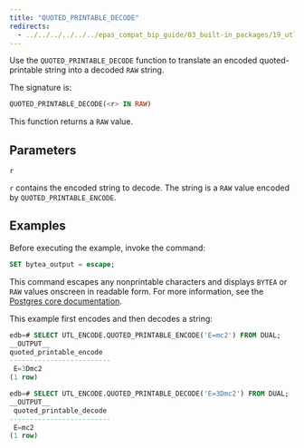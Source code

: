 ```yaml
---
title: "QUOTED_PRINTABLE_DECODE"
redirects:
  - ../../../../../../epas_compat_bip_guide/03_built-in_packages/19_utl_encode/05_quoted_printable_decode #generated for docs/epas/reorg-role-use-case-mode
---
```


Use the `QUOTED_PRINTABLE_DECODE` function to translate an encoded quoted-printable string into a decoded `RAW` string.

The signature is:

```sql
QUOTED_PRINTABLE_DECODE(<r> IN RAW)
```

This function returns a `RAW` value.

## Parameters

`r`

 `r` contains the encoded string to decode. The string is a `RAW` value encoded by `QUOTED_PRINTABLE_ENCODE`.

## Examples

Before executing the example, invoke the command:

```sql
SET bytea_output = escape;
```

This command escapes any nonprintable characters and displays `BYTEA` or `RAW` values onscreen in readable form. For more information, see the [Postgres core documentation](https://www.postgresql.org/docs/current/static/datatype-binary.html).

This example first encodes and then decodes a string:

```sql
edb=# SELECT UTL_ENCODE.QUOTED_PRINTABLE_ENCODE('E=mc2') FROM DUAL;
__OUTPUT__
quoted_printable_encode
-------------------------
 E=3Dmc2
(1 row)
```
```sql
edb=# SELECT UTL_ENCODE.QUOTED_PRINTABLE_DECODE('E=3Dmc2') FROM DUAL;
__OUTPUT__
 quoted_printable_decode
-------------------------
 E=mc2
(1 row)
```
